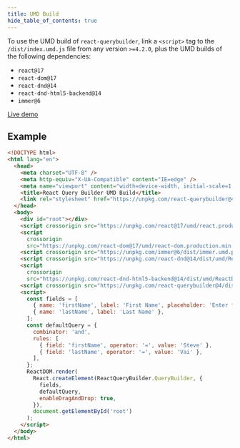 ```yaml
---
title: UMD Build
hide_table_of_contents: true
---
```


To use the UMD build of `react-querybuilder`, link a `<script>` tag to the `/dist/index.umd.js` file from any version `>=4.2.0`, plus the UMD builds of the following dependencies:

- `react@17`
- `react-dom@17`
- `react-dnd@14`
- `react-dnd-html5-backend@14`
- `immer@6`

[Live demo](https://react-querybuilder.js.org/react-querybuilder/umd.html)

## Example

```html
<!DOCTYPE html>
<html lang="en">
  <head>
    <meta charset="UTF-8" />
    <meta http-equiv="X-UA-Compatible" content="IE=edge" />
    <meta name="viewport" content="width=device-width, initial-scale=1.0" />
    <title>React Query Builder UMD Build</title>
    <link rel="stylesheet" href="https://unpkg.com/react-querybuilder@4/dist/query-builder.css" />
  </head>
  <body>
    <div id="root"></div>
    <script crossorigin src="https://unpkg.com/react@17/umd/react.production.min.js"></script>
    <script
      crossorigin
      src="https://unpkg.com/react-dom@17/umd/react-dom.production.min.js"></script>
    <script crossorigin src="https://unpkg.com/immer@6/dist/immer.umd.production.min.js"></script>
    <script crossorigin src="https://unpkg.com/react-dnd@14/dist/umd/ReactDnD.min.js"></script>
    <script
      crossorigin
      src="https://unpkg.com/react-dnd-html5-backend@14/dist/umd/ReactDnDHTML5Backend.min.js"></script>
    <script crossorigin src="https://unpkg.com/react-querybuilder@4/dist/index.umd.js"></script>
    <script>
      const fields = [
        { name: 'firstName', label: 'First Name', placeholder: 'Enter first name' },
        { name: 'lastName', label: 'Last Name' },
      ];
      const defaultQuery = {
        combinator: 'and',
        rules: [
          { field: 'firstName', operator: '=', value: 'Steve' },
          { field: 'lastName', operator: '=', value: 'Vai' },
        ],
      };
      ReactDOM.render(
        React.createElement(ReactQueryBuilder.QueryBuilder, {
          fields,
          defaultQuery,
          enableDragAndDrop: true,
        }),
        document.getElementById('root')
      );
    </script>
  </body>
</html>
```
